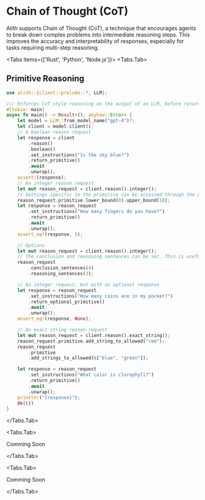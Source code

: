 
# Chain of Thought (CoT)

Alith supports Chain of Thought (CoT), a technique that encourages agents to break down complex problems into intermediate reasoning steps. This improves the accuracy and interpretability of responses, especially for tasks requiring multi-step reasoning.

<Tabs items={['Rust', 'Python', 'Node.js']}>
  <Tabs.Tab>

## Primitive Reasoning

```rust
use alith::{client::prelude::*, LLM};

/// Enforces CoT style reasoning on the output of an LLM, before returning the requested primitive. Currently, reason is bound to the one_round reasoning workflow. Workflows relying on grammars are only supported by local LLMs.
#[tokio::main]
async fn main() -> Result<(), anyhow::Error> {
    let model = LLM::from_model_name("gpt-4")?;
    let client = model.client();
    // A boolean reason request
    let response = client
        .reason()
        .boolean()
        .set_instructions("Is the sky blue?")
        .return_primitive()
        .await
        .unwrap();
    assert!(response);
    // An integer reason request
    let mut reason_request = client.reason().integer();
    // Settings specific to the primitive can be accessed through the primitive field
    reason_request.primitive.lower_bound(0).upper_bound(10);
    let response = reason_request
        .set_instructions("How many fingers do you have?")
        .return_primitive()
        .await
        .unwrap();
    assert_eq!(response, 5);

    // Options
    let mut reason_request = client.reason().integer();
    // The conclusion and reasoning sentences can be set. This is useful for more complex reasoning tasks where you want the llm to pontificate more.
    reason_request
        .conclusion_sentences(4)
        .reasoning_sentences(3);

    // An integer request, but with an optional response
    let response = reason_request
        .set_instructions("How many coins are in my pocket?")
        .return_optional_primitive()
        .await
        .unwrap();
    assert_eq!(response, None);

    // An exact string reason request
    let mut reason_request = client.reason().exact_string();
    reason_request.primitive.add_string_to_allowed("red");
    reason_request
        .primitive
        .add_strings_to_allowed(&["blue", "green"]);

    let response = reason_request
        .set_instructions("What color is clorophyll?")
        .return_primitive()
        .await
        .unwrap();
    println!("{response}");
    Ok(())
}
```

  </Tabs.Tab>

  <Tabs.Tab>

Comming Soon

  </Tabs.Tab>

  <Tabs.Tab>

Comming Soon

</Tabs.Tab>
</Tabs>
